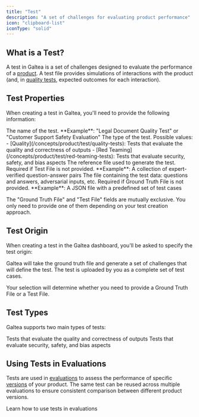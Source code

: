 ```yaml
---
title: "Test"
description: "A set of challenges for evaluating product performance"
icon: "clipboard-list"
iconType: "solid"
---
```


## What is a Test?

A test in Galtea is a set of challenges designed to evaluate the performance of a [product](/concepts/product). A test file provides simulations of interactions with the product (and, in [quality tests](/concepts/product/test/quality-tests), expected outcomes for each interaction).

## Test Properties

When creating a test in Galtea, you'll need to provide the following information:

<ResponseField name="Test Name" type="Text" required>
  The name of the test. **Example**: "Legal Document Quality Test" or "Customer Support Safety Evaluation"
</ResponseField>

<ResponseField name="Type" type="String" required>
  The type of the test. 
  Possible values:
  - [Quality](/concepts/product/test/quality-tests): Tests that evaluate the quality and correctness of outputs
  - [Red Teaming](/concepts/product/test/red-teaming-tests): Tests that evaluate security, safety, and bias aspects
</ResponseField>

<Tabs>
  <Tab title="Ground Truth File">
    <ResponseField name="Ground Truth File" type="File" required="conditional">
      The reference file used to generate the test. Required if Test File is not provided. **Example**: A collection of expert-verified question-answer pairs
    </ResponseField>
  </Tab>
  <Tab title="Test File">
    <ResponseField name="Test File" type="File" required="conditional">
      The file containing the test data: questions and answers, adversarial inputs, etc. Required if Ground Truth File is not provided. **Example**: A JSON file with a predefined set of test cases
    </ResponseField>
  </Tab>
</Tabs>

<Note>The "Ground Truth File" and "Test File" fields are mutually exclusive. You only need to provide one of them depending on your test creation approach.</Note>

## Test Origin

When creating a test in the Galtea dashboard, you'll be asked to specify the test origin:

<CardGroup cols={2}>
  <Card title="Generated" icon="wand-magic-sparkles">
    Galtea will take the ground truth file and generate a set of challenges that will define the test.
  </Card>
  <Card title="Uploaded" icon="file-arrow-up">
    The test is uploaded by you as a complete set of test cases.
  </Card>
</CardGroup>

Your selection will determine whether you need to provide a Ground Truth File or a Test File.

## Test Types

Galtea supports two main types of tests:

<CardGroup cols={2}>
  <Card title="Quality Tests" icon="star" href="/concepts/product/test/quality-tests">
    Tests that evaluate the quality and correctness of outputs
  </Card>
  <Card title="Red Teaming Tests" icon="shield-halved" href="/concepts/product/test/red-teaming-tests">
    Tests that evaluate security, safety, and bias aspects
  </Card>
</CardGroup>

## Using Tests in Evaluations

Tests are used in [evaluations](/concepts/product/evaluation) to assess the performance of specific [versions](/concepts/product/version) of your product. The same test can be reused across multiple evaluations to ensure consistent comparison between different product versions.

<Card title="Create an Evaluation" icon="magnifying-glass-chart" href="/concepts/product/evaluation">
  Learn how to use tests in evaluations
</Card>
